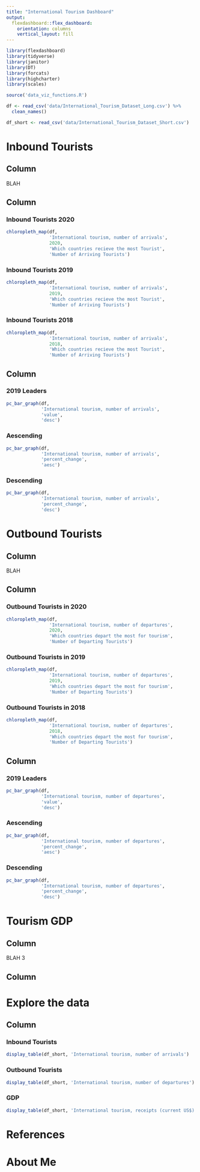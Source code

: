 ```yaml
---
title: "International Tourism Dashboard"
output: 
  flexdashboard::flex_dashboard:
    orientation: columns
    vertical_layout: fill
---
```


```r
library(flexdashboard)
library(tidyverse)
library(janitor)
library(DT)
library(forcats)
library(highcharter)
library(scales)

source('data_viz_functions.R')

df <- read_csv('data/International_Tourism_Dataset_Long.csv') %>%
  clean_names()

df_short <- read_csv('data/International_Tourism_Dataset_Short.csv')
```

# Inbound Tourists 

Column {.sidebar data-width=250}
-------------------------------------

BLAH

Column {.tabset .tabset-fade data-width=500}
------------------------------------- 

### Inbound Tourists 2020

```r
chloropleth_map(df,
                'International tourism, number of arrivals',
                2020,
                'Which countries recieve the most Tourist',
                'Number of Arriving Tourists')
```

### Inbound Tourists 2019

```r
chloropleth_map(df,
                'International tourism, number of arrivals',
                2019,
                'Which countries recieve the most Tourist',
                'Number of Arriving Tourists')
```

### Inbound Tourists 2018

```r
chloropleth_map(df,
                'International tourism, number of arrivals',
                2018,
                'Which countries recieve the most Tourist',
                'Number of Arriving Tourists')
```


Column {.tabset .tabset-fade data-width=250}
-----------------------------------------------------------------------

### 2019 Leaders

```r
pc_bar_graph(df,
             'International tourism, number of arrivals',
             'value',
             'desc')
```

### Aescending

```r
pc_bar_graph(df,
             'International tourism, number of arrivals',
             'percent_change',
             'aesc')
```

### Descending

```r
pc_bar_graph(df,
             'International tourism, number of arrivals',
             'percent_change',
             'desc')
```

# Outbound Tourists

Column {.sidebar data-width=250}
-------------------------------------

BLAH

Column {.tabset .tabset-fade data-width=500}
--------------------------------------

### Outbound Tourists in 2020

```r
chloropleth_map(df,
                'International tourism, number of departures',
                2020,
                'Which countries depart the most for tourism',
                'Number of Departing Tourists')
```

### Outbound Tourists in 2019

```r
chloropleth_map(df,
                'International tourism, number of departures',
                2019,
                'Which countries depart the most for tourism',
                'Number of Departing Tourists')
```

### Outbound Tourists in 2018

```r
chloropleth_map(df,
                'International tourism, number of departures',
                2018,
                'Which countries depart the most for tourism',
                'Number of Departing Tourists')
```

Column {.tabset .tabset-fade data-width=250}
-----------------------------------------------------------------------

### 2019 Leaders

```r
pc_bar_graph(df,
             'International tourism, number of departures',
             'value',
             'desc')
```

### Aescending

```r
pc_bar_graph(df,
             'International tourism, number of departures',
             'percent_change',
             'aesc')
```

### Descending

```r
pc_bar_graph(df,
             'International tourism, number of departures',
             'percent_change',
             'desc')
```


# Tourism GDP

Column {.sidebar data-width=250}
-------------------------------------

BLAH 3

Column {.tabset .tabset-fade data-width=375}
-------------------------------------

# Explore the data

Column {.tabset .tabset-fade data-width=375}
-------------------------------------

### Inbound Tourists

```r
display_table(df_short, 'International tourism, number of arrivals')
```

### Outbound Tourists

```r
display_table(df_short, 'International tourism, number of departures')
```

### GDP

```r
display_table(df_short, 'International tourism, receipts (current US$)')
```

# References

# About Me